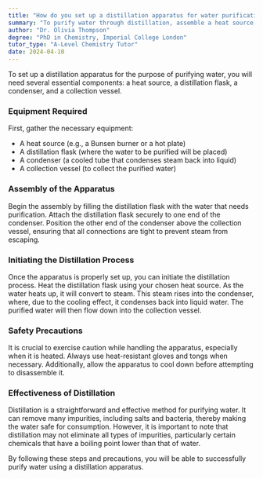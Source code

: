 ```yaml
---
title: "How do you set up a distillation apparatus for water purification?"
summary: "To purify water through distillation, assemble a heat source, distillation flask, condenser, and collection vessel."
author: "Dr. Olivia Thompson"
degree: "PhD in Chemistry, Imperial College London"
tutor_type: "A-Level Chemistry Tutor"
date: 2024-04-10
---
```


To set up a distillation apparatus for the purpose of purifying water, you will need several essential components: a heat source, a distillation flask, a condenser, and a collection vessel.

### Equipment Required
First, gather the necessary equipment:
- A heat source (e.g., a Bunsen burner or a hot plate)
- A distillation flask (where the water to be purified will be placed)
- A condenser (a cooled tube that condenses steam back into liquid)
- A collection vessel (to collect the purified water)

### Assembly of the Apparatus
Begin the assembly by filling the distillation flask with the water that needs purification. Attach the distillation flask securely to one end of the condenser. Position the other end of the condenser above the collection vessel, ensuring that all connections are tight to prevent steam from escaping.

### Initiating the Distillation Process
Once the apparatus is properly set up, you can initiate the distillation process. Heat the distillation flask using your chosen heat source. As the water heats up, it will convert to steam. This steam rises into the condenser, where, due to the cooling effect, it condenses back into liquid water. The purified water will then flow down into the collection vessel.

### Safety Precautions
It is crucial to exercise caution while handling the apparatus, especially when it is heated. Always use heat-resistant gloves and tongs when necessary. Additionally, allow the apparatus to cool down before attempting to disassemble it.

### Effectiveness of Distillation
Distillation is a straightforward and effective method for purifying water. It can remove many impurities, including salts and bacteria, thereby making the water safe for consumption. However, it is important to note that distillation may not eliminate all types of impurities, particularly certain chemicals that have a boiling point lower than that of water.

By following these steps and precautions, you will be able to successfully purify water using a distillation apparatus.
    